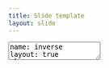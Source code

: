 ```yaml
---
title: Slide template
layout: slide
---
```

<textarea id="source">
name: inverse
layout: true
class: center, middle, inverse
---
template: inverse

## How does it work, then?
---
layout: false
# 1st slide

> Blockquote
> works nicely.

---

# Agenda

1. Introduction

--
2. Deep-dive
3. ...

---
![](favicon.ico)

---
.left-column[
  ## What is it?
  ## Why use it?
  ## When???
]
.right-column[
If your ideal slideshow creation workflow contains any of the following steps:

- Just write what's on your mind

- Do some basic styling

- Easily collaborate with others

- Share with and show to everyone

Then remark might be perfect for your next.red[*] slideshow!

.footnote[.red[*] You probably want to convert existing slideshows as well]
]
---

# Introduction

```r
a <- 10
*b = a
f <- a
```

<p>Inline math is \(x_i = \sqrt{\frac{a}{c}} \), or eq:</p>
<p>$$x_i = \pi r_{i}^{\Lambda}$$</p>
<p>\[x_i = \pi r_{i}^{\Lambda}\]</p>

Inline math is `$x_i = \sqrt{\frac{a}{c}} $`, or eq:
`$$x_i = \pi r_{i}^{\Lambda}$$`
`$$x_i = \pi r_{i}^{\Lambda}$$`

.footnote[.red.bold[*] Important footnote]
---

class: center, middle

# `\(\LaTeX{}\)` in remark

---

# Display and Inline

1. This is an inline integral: `\(\int_a^bf(x)dx\)`
2. This is an inline integral, too: `$\int_a^bf(x)dx$`
3. More `\(x={a \over b}\)` formulae.

Display formula:
    `$$e^{i\pi} + 1 = 0$$`

---

# Figures optimized for slides

```r
## defining a website compatible palette
dcpal_flatly <- list(
    "red"="#c7254e",
    "palered"="#f9f2f4",
    "primary"="#2c3e50",
    "success"="#18bc9c",
    "info"="#3498db",
    "warning"="#f39c12",
    "danger"="#e74c3c",
    "pre_col"="#7b8a8b",
    "pre_bg"="#ecf0f1",
    "pre_border"= "#cccccc"
)
dcpal_reds <- colorRampPalette(c("#f9f2f4", "#c7254e"))
dcpal_ogrd <- colorRampPalette(c("#f39c12", "#e74c3c"))
dcpal_grbu <- colorRampPalette(c("#18bc9c", 
    "#3498db", "#2c3e50"))
```

---

## continued

```r
png("~/repos/datacloning.github.io/images/480x.png",
    width = 480, height = 480)
op <- par(las=2, mar=c(6,5,2,2), mfrow=c(2,2))
barplot(1:length(dcpal_flatly), 
    names=names(dcpal_flatly), 
    border=dcpal_flatly$pre_border,
    col=unlist(dcpal_flatly))
barplot(1:10, col=dcpal_reds(10), main="Reds")
barplot(1:10, col=dcpal_grbu(10), main="Green-Blue")
barplot(1:10, col=dcpal_ogrd(10), main="Orange-Red")
par(op)
dev.off()
```

---

# 480x

![]({{ site.url }}/images/480x.png)


</textarea>
